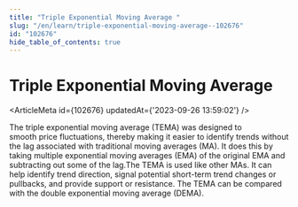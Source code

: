 ```yaml
---
title: "Triple Exponential Moving Average "
slug: "/en/learn/triple-exponential-moving-average--102676"
id: "102676"
hide_table_of_contents: true
---
```



# Triple Exponential Moving Average 

<ArticleMeta id={102676} updatedAt={'2023-09-26 13:59:02'} />
<div className='border-solid border-b border-t-0 my-4 border-[var(--ifm-color-gray-300)]' />

The triple exponential moving average (TEMA) was designed to smooth price fluctuations, thereby making it easier to identify trends without the lag associated with traditional moving averages (MA). It does this by taking multiple exponential moving averages (EMA) of the original EMA and subtracting out some of the lag.The TEMA is used like other MAs. It can help identify trend direction, signal potential short-term trend changes or pullbacks, and provide support or resistance. The TEMA can be compared with the double exponential moving average (DEMA).
